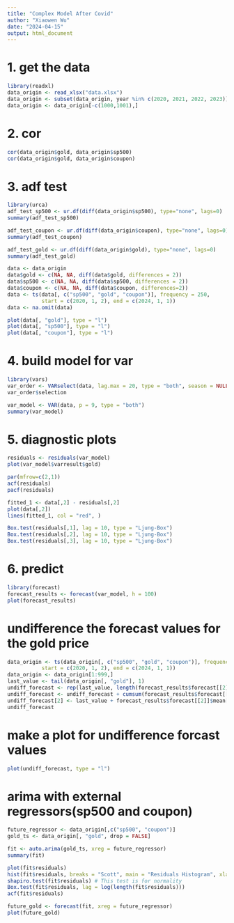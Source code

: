 ```yaml
---
title: "Complex Model After Covid"
author: "Xiaowen Wu"
date: "2024-04-15"
output: html_document
---
```


# 1. get the data


```r
library(readxl)
data_origin <- read_xlsx("data.xlsx")
data_origin <- subset(data_origin, year %in% c(2020, 2021, 2022, 2023))
data_origin <- data_origin[-c(1000,1001),]
```


# 2. cor
```r
cor(data_origin$gold, data_origin$sp500)
cor(data_origin$gold, data_origin$coupon)
```

# 3. adf test
```r
library(urca)
adf_test_sp500 <- ur.df(diff(data_origin$sp500), type="none", lags=0)
summary(adf_test_sp500)

adf_test_coupon <- ur.df(diff(data_origin$coupon), type="none", lags=0)
summary(adf_test_coupon)

adf_test_gold <- ur.df(diff(data_origin$gold), type="none", lags=0)
summary(adf_test_gold)
```


```r
data <- data_origin
data$gold <- c(NA, NA, diff(data$gold, differences = 2))
data$sp500 <- c(NA, NA, diff(data$sp500, differences = 2))
data$coupon <- c(NA, NA, diff(data$coupon, differences=2))
data <- ts(data[, c("sp500", "gold", "coupon")], frequency = 250, 
           start = c(2020, 1, 2), end = c(2024, 1, 1))
data <- na.omit(data)
```

```r
plot(data[, "gold"], type = "l")
plot(data[, "sp500"], type = "l")
plot(data[, "coupon"], type = "l")
```

# 4. build model for var

```r
library(vars)
var_order <- VARselect(data, lag.max = 20, type = "both", season = NULL)
var_order$selection
```

```r
var_model <- VAR(data, p = 9, type = "both")
summary(var_model)
```

# 5. diagnostic plots
```r
residuals <- residuals(var_model)
plot(var_model$varresult$gold)
```


```r
par(mfrow=c(2,1))
acf(residuals)
pacf(residuals)
```

```r
fitted_1 <- data[,2] - residuals[,2]
plot(data[,2])
lines(fitted_1, col = "red", )
```


```r
Box.test(residuals[,1], lag = 10, type = "Ljung-Box")
Box.test(residuals[,2], lag = 10, type = "Ljung-Box")
Box.test(residuals[,3], lag = 10, type = "Ljung-Box")
```

# 6. predict
```r
library(forecast)
forecast_results <- forecast(var_model, h = 100)
plot(forecast_results)
```

# undifference the forecast values for the gold price
```r
data_origin <- ts(data_origin[, c("sp500", "gold", "coupon")], frequency = 250, 
           start = c(2020, 1, 2), end = c(2024, 1, 1))
data_origin <- data_origin[1:999,]
last_value <- tail(data_origin[, "gold"], 1)
undiff_forecast <- rep(last_value, length(forecast_results$forecast[[2]]$mean))
undiff_forecast <- undiff_forecast + cumsum(forecast_results$forecast[[2]]$mean)
undiff_forecast[2] <- last_value + forecast_results$forecast[[2]]$mean[2]
undiff_forecast
```

# make a plot for undifference forcast values

```r
plot(undiff_forecast, type = "l")
```

# arima with external regressors(sp500 and coupon)
```r
future_regressor <- data_origin[,c("sp500", "coupon")]
gold_ts <- data_origin[, "gold", drop = FALSE]
```

```r
fit <- auto.arima(gold_ts, xreg = future_regressor)
summary(fit)
```

```r
plot(fit$residuals)
hist(fit$residuals, breaks = "Scott", main = "Residuals Histogram", xlab = "Residuals")
shapiro.test(fit$residuals) # This test is for normality
Box.test(fit$residuals, lag = log(length(fit$residuals)))
acf(fit$residuals)
```

```r
future_gold <- forecast(fit, xreg = future_regressor)
plot(future_gold)
```







